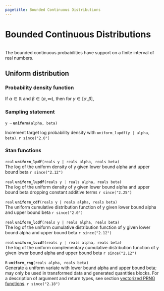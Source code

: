 ```yaml
---
pagetitle: Bounded Continuous Distributions
---
```


# Bounded Continuous Distributions
```r
```


The bounded continuous probabilities have support on a finite interval
of real numbers.


## Uniform distribution

### Probability density function

If $\alpha \in \mathbb{R}$ and $\beta \in (\alpha,\infty)$, then for
$y \in [\alpha,\beta]$, \begin{equation*} \text{Uniform}(y|\alpha,\beta) =
\frac{1}{\beta - \alpha} . \end{equation*}

### Sampling statement

`y ~ ` **`uniform`**`(alpha, beta)`

Increment target log probability density with `uniform_lupdf(y | alpha, beta)`.
`r since("2.0")`
<!-- real; uniform ~; -->
\index{{\tt \bfseries uniform }!sampling statement|hyperpage}

### Stan functions

<!-- real; uniform_lpdf; (reals y | reals alpha, reals beta); -->
\index{{\tt \bfseries uniform\_lpdf }!{\tt (reals y \textbar\ reals alpha, reals beta): real}|hyperpage}

`real` **`uniform_lpdf`**`(reals y | reals alpha, reals beta)`<br>\newline
The log of the uniform density of y given lower bound alpha and upper
bound beta
`r since("2.12")`

<!-- real; uniform_lupdf; (reals y | reals alpha, reals beta); -->
\index{{\tt \bfseries uniform\_lupdf }!{\tt (reals y \textbar\ reals alpha, reals beta): real}|hyperpage}

`real` **`uniform_lupdf`**`(reals y | reals alpha, reals beta)`<br>\newline
The log of the uniform density of y given lower bound alpha and upper
bound beta dropping constant additive terms
`r since("2.25")`

<!-- real; uniform_cdf; (reals y | reals alpha, reals beta); -->
\index{{\tt \bfseries uniform\_cdf }!{\tt (reals y  \textbar\ reals alpha, reals beta): real}|hyperpage}

`real` **`uniform_cdf`**`(reals y | reals alpha, reals beta)`<br>\newline
The uniform cumulative distribution function of y given lower bound
alpha and upper bound beta
`r since("2.0")`

<!-- real; uniform_lcdf; (reals y | reals alpha, reals beta); -->
\index{{\tt \bfseries uniform\_lcdf }!{\tt (reals y \textbar\ reals alpha, reals beta): real}|hyperpage}

`real` **`uniform_lcdf`**`(reals y | reals alpha, reals beta)`<br>\newline
The log of the uniform cumulative distribution function of y given
lower bound alpha and upper bound beta
`r since("2.12")`

<!-- real; uniform_lccdf; (reals y | reals alpha, reals beta); -->
\index{{\tt \bfseries uniform\_lccdf }!{\tt (reals y \textbar\ reals alpha, reals beta): real}|hyperpage}

`real` **`uniform_lccdf`**`(reals y | reals alpha, reals beta)`<br>\newline
The log of the uniform complementary cumulative distribution function
of y given lower bound alpha and upper bound beta
`r since("2.12")`

<!-- R; uniform_rng; (reals alpha, reals beta); -->
\index{{\tt \bfseries uniform\_rng  }!{\tt (reals alpha, reals beta): R}|hyperpage}

`R` **`uniform_rng`**`(reals alpha, reals beta)`<br>\newline
Generate a uniform variate with lower bound alpha and upper bound
beta; may only be used in transformed data and generated quantities blocks. For a
description of argument and return types, see section
[vectorized PRNG functions](conventions_for_probability_functions.Rmd#prng-vectorization).
`r since("2.18")`
